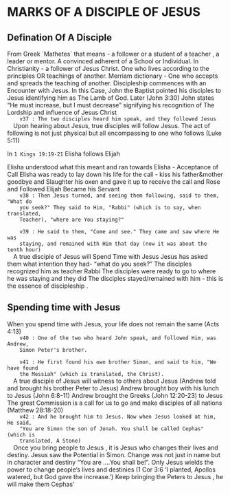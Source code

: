 

# MARKS OF A DISCIPLE OF JESUS


<Passage passageId="JHN.1.35-JHN.1.42" reading="John 1 : 35" />

## Defination Of A Disciple

<IconText icon={Check}>
  From Greek `Mathetes` that means - a follower or a student of a teacher , a
  leader or mentor.
</IconText>
<IconText icon={Check}>
  A convinced adherent of a School or Individual.
</IconText>
<IconText icon={Check}>
In Christianity - a follower of Jesus Christ.
</IconText>
<IconText icon={Check}>
  One who lives according to the principles OR teachings of another.
</IconText>
<IconText icon={Check}>
  Merriam dictionary - One who accepts and spreads the teaching of another.
</IconText>

<Passage passageId="JHN.1.35-JHN.1.36" reading="John 1 : 35 - 36" />

<IconText icon={CircleArrowRight} color="text-green-500">
  Discipleship commences with an Encounter with Jesus.
</IconText>
<IconText icon={CircleArrowRight} color="text-green-500">
  In this Case, John the Baptist pointed his disciples to Jesus identifying him
  as The Lamb of God.
</IconText>
<IconText icon={CircleArrowRight} color="text-green-500">
  Later (John 3:30) John states “He must increase, but I must decrease”
  signifying his recognition of The Lordship and influence of Jesus Christ
</IconText>

<IconText icon={BookPlus}>
  <code className="text-blue-700 italic">
    v37 : The two disciples heard him speak, and they followed Jesus
  </code>
</IconText>

<IconText icon={CircleArrowRight} color="text-green-500">
  Upon hearing about Jesus, true disciples will follow Jesus. The act of
  following is not just physical but all encompassing to one who follows (Luke
  5:11)
</IconText>

In `1 Kings 19:19-21` Elisha follows Elijah

<Passage passageId="1KI.19.19-1KI.19.21" reading="1st Kings : 19 - 21" />

<IconText icon={CircleArrowRight} color="text-green-500">
  Elisha understood what this meant and ran towards Elisha - Acceptance of Call
</IconText>

<IconText icon={CircleArrowRight} color="text-green-500">
  Elisha was ready to lay down his life for the call - kiss his father&mother
  goodbye and Slaughter his oxen and gave it up to receive the call and Rose and
  Followed Elijah Became his Servant
</IconText>

<IconText icon={BookPlus}>
  <code className="text-blue-700 italic">
    v38 : Then Jesus turned, and seeing them following, said to them, "What do
    you seek?" They said to Him, "Rabbi" (which is to say, when translated,
    Teacher), "where are You staying?"
  </code>
</IconText>

<IconText icon={BookPlus}>
  <code className="text-blue-700 italic">
    v39 : He said to them, "Come and see." They came and saw where He was
    staying, and remained with Him that day (now it was about the tenth hour)
  </code>
</IconText>

<IconText icon={CircleArrowRight} color="text-green-500">
  A true disciple of Jesus will Spend Time with Jesus
</IconText>
<IconText icon={CircleArrowRight} color="text-green-500">
  Jesus has asked them what intention they had- “what do you seek?”
</IconText>
<IconText icon={CircleArrowRight} color="text-green-500">
  The disciples recognized him as teacher Rabbi
</IconText>
<IconText icon={CircleArrowRight} color="text-green-500">
  The disciples were ready to go to where he was staying and they did
</IconText>
<IconText icon={CircleArrowRight} color="text-green-500">
  The disciples stayed/remained with him - this is the essence of discipleship .
</IconText>

## Spending time with Jesus

<IconText icon={CircleArrowRight} color="text-green-500">
  When you spend time with Jesus, your life does not remain the same (Acts 4:13)
</IconText>

<IconText icon={BookPlus}>
  <code className="text-blue-700 italic">
    v40 : One of the two who heard John speak, and followed Him, was Andrew,
    Simon Peter's brother.
  </code>
</IconText>

<IconText icon={BookPlus}>
  <code className="text-blue-700 italic">
    v41 : He first found his own brother Simon, and said to him, "We have found
    the Messiah" (which is translated, the Christ).
  </code>
</IconText>

<IconText icon={CircleArrowRight} color="text-green-500">
  A true disciple of Jesus will witness to others about Jesus (Andrew told and
  brought his brother Peter to Jesus)
</IconText>
<IconText icon={CircleArrowRight} color="text-green-500">
  Andrew brought boy with his lunch to Jesus (John 6:8-11)
</IconText>
<IconText icon={CircleArrowRight} color="text-green-500">
  Andrew brought the Greeks (John 12:20-23) to Jesus
</IconText>
<IconText icon={CircleArrowRight} color="text-green-500">
  The great Commission is a call for us to go and make disciples of all nations
  (Matthew 28:18-20)
</IconText>

<IconText icon={BookPlus}>
  <code className="text-blue-700 italic">
    v42 : And he brought him to Jesus. Now when Jesus looked at him, He said,
    "You are Simon the son of Jonah. You shall be called Cephas" (which is
    translated, A Stone)
  </code>
</IconText>

<IconText icon={CircleArrowRight} color="text-green-500">
  Once you bring people to Jesus , it is Jesus who changes their lives and
  destiny.
</IconText>
<IconText icon={CircleArrowRight} color="text-green-500">
  Jesus saw the Potential in Simon.
</IconText>
<IconText icon={CircleArrowRight} color="text-green-500">
  Change was not just in name but in character and destiny “You are ….You shall
  be!”.
</IconText>
<IconText icon={CircleArrowRight} color="text-green-500">
  Only Jesus wields the power to change people’s lives and destinies (1 Cor 3:6
  ‘I planted, Apollos watered, but God gave the increase.’)
</IconText>
<IconText icon={CircleArrowRight} color="text-green-500">
  Keep bringing the Peters to Jesus , he will make them Cephas’
</IconText>
